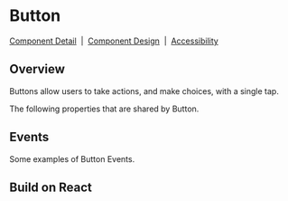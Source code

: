 
# Button

[Component Detail](https://design.blip.ai/document/13#/button/visao-geral-button)
&nbsp;|&nbsp;
[Component Design](https://design.blip.ai/d/UbKsV1JhXTK4/design-1#/button/resumo-button)
&nbsp;|&nbsp;
[Accessibility](https://design.blip.ai/d/UbKsV1JhXTK4/design-1#/button/acessibilidade-button)

## Overview

Buttons allow users to take actions, and make choices, with a single tap.

<Canvas of={ButtonStories.Properties}></Canvas>

<Meta isTemplate />

The following properties that are shared by Button.

<Controls />

## Events

Some examples of Button Events.

<Source of={ButtonStories.Events} />

## Build on React

<Source of={ButtonStories.FrameworkReact} />